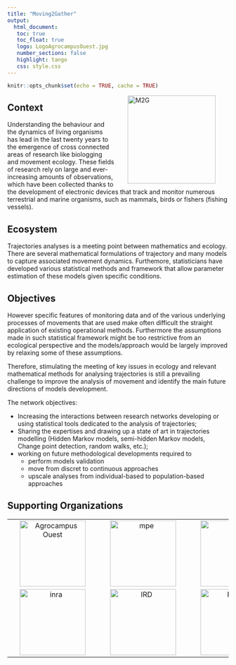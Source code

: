 ```yaml
---
title: "Moving2Gather"
output: 
  html_document:
   toc: true
   toc_float: true
   logo: LogoAgrocampusOuest.jpg
   number_sections: false
   highlight: tango
   css: style.css
---
```




```r
knitr::opts_chunk$set(echo = TRUE, cache = TRUE)
```


<img src="img/logo_m2g_rvb_300dpi.png" alt="M2G"  hspace="30"  width="200px" align="right"> </img>
  
  
## Context 
  Understanding the behaviour and the dynamics of living organisms has lead in the last twenty years to the emergence of cross connected areas of research like biologging and movement ecology. These fields of research rely on large and ever-increasing amounts of observations, which have been collected thanks to the development of electronic devices that track and monitor numerous terrestrial and marine organisms, such as mammals, birds or fishers (fishing vessels).

## Ecosystem 

Trajectories analyses is a meeting point between mathematics and ecology. There are several mathematical formulations of trajectory and many models to capture associated movement dynamics. Furthemore, statisticians have developed various statistical methods and framework that allow parameter estimation of these models given specific conditions.


## Objectives

 However specific features of monitoring data and of the various underlying processes of movements that are used make often difficult the straight application of existing operational methods. Furthermore the assumptions made in such statistical framework might be too restrictive from an ecological perspective and the models/approach would be largely improved by relaxing some of these assumptions.

Therefore, stimulating the meeting of key issues in ecology and relevant mathematical methods for analysing trajectories is still a prevailing challenge to improve the analysis of movement and identify the main future directions of models development.

The network objectives:

- Increasing the interactions between research networks developing or using statistical tools dedicated to the analysis of trajectories;
- Sharing the expertises and drawing up a state of art in trajectories modelling (Hidden Markov models, semi-hidden Markov models, Change point detection, random walks, etc.);
- working on future methodological developments required to
    - perform models validation
    - move from discret to continuous approaches
    - upscale analyses from individual-based to population-based approaches
    
    


## Supporting Organizations

|  | |  | |  |
|:-------------:|:-------------:|:-------------:|:-------------:|:-------------:|
|<img src="img/agrocampus.png" alt="Agrocampus Ouest" hspace="20" width="150px" align="right"> </img>| <img src="img/index.png" alt="mpe" width="150px" hspace="20" align="right"> </img> |<img src="img/cefe.png" alt="cefe" hspace="20"  width="150px" align="right"> </img> | <img src="img/ifremer.png" alt="ifremer" hspace="20"  width="150px" align="right"> </img>| 
| <img src="img/INRA_logo.jpg" alt="inra" hspace="20"  width="150px" align="right"> </img>|<img src="img/IRD.png" alt="IRD "hspace="20"  width="150px" align="right"> </img> |<img src="img/RNSC.png" alt="RNSC "hspace="20"  width="150px" align="right"> </img> |


  
    